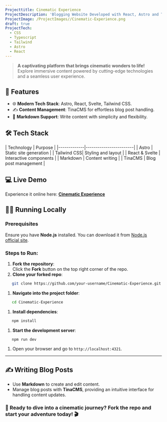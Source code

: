 ```yaml
---
Projecttitle: Cinematic Experience
ProjectDescription: 'Blogging Website Developed with React, Astro and Tailwind'
ProjectImage: /ProjectImages//Cinematic-Experience.png
draft: true
ProjectTech:
  - CSS
  - Typescript
  - Tailwind
  - Astro
  - React
---
```


> **A captivating platform that brings cinematic wonders to life!**\
> Explore immersive content powered by cutting-edge technologies and a seamless user experience.

## 🚀 Features

* 🌐 **Modern Tech Stack**: Astro, React, Svelte, Tailwind CSS.
* ✍️ **Content Management**: TinaCMS for effortless blog post handling.
* 📄 **Markdown Support**: Write content with simplicity and flexibility.

## 🛠️ Tech Stack

\| Technology  | Purpose                |
\|-------------|------------------------|
\| Astro       | Static site generation |
\| Tailwind CSS| Styling and layout     |
\| React & Svelte | Interactive components |
\| Markdown    | Content writing        |
\| TinaCMS     | Blog post management   |

## 💻 Live Demo

Experience it online here: **[Cinematic Experience](https://github.com/rafay99-epic/Cinematic-Experience)**

## 🏃‍♂️ Running Locally

### Prerequisites

Ensure you have **Node.js** installed. You can download it from [Node.js official site](https://nodejs.org/).

### Steps to Run:

1. **Fork the repository**:\
   Click the **Fork** button on the top right corner of the repo.
2. **Clone your forked repo**:

```bash
   git clone https://github.com/your-username/Cinematic-Experience.git  
```

1. **Navigate into the project folder**:

```bash
   cd Cinematic-Experience  
```

1. **Install dependencies**:

```bash
   npm install  
```

1. **Start the development server**:

```bash
   npm run dev  
```

1. Open your browser and go to `http://localhost:4321`.

***

## ✍️ Writing Blog Posts

* Use **Markdown** to create and edit content.
* Manage blog posts with **TinaCMS**, providing an intuitive interface for handling content updates.

### 🎥 Ready to dive into a cinematic journey? Fork the repo and start your adventure today! 🎬
